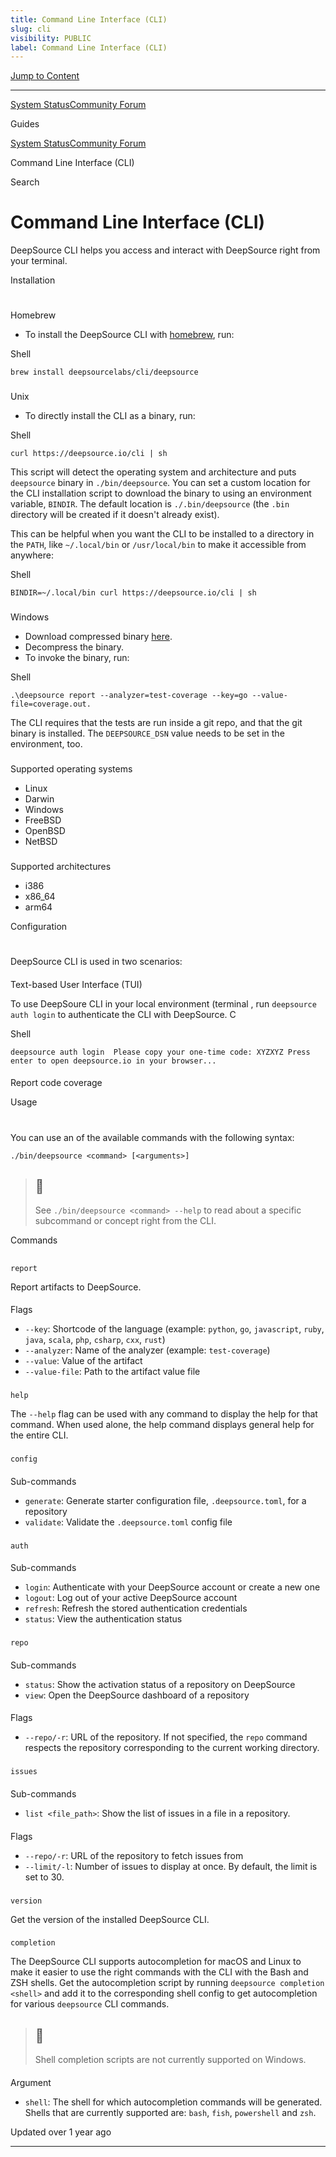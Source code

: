 ```yaml
---
title: Command Line Interface (CLI)
slug: cli
visibility: PUBLIC
label: Command Line Interface (CLI)
---
```


[Jump to Content](#content)

---

[System Status](https://deepsourcestatus.com/)[Community Forum](https://discuss.deepsource.com/)

Guides

[System Status](https://deepsourcestatus.com/)[Community Forum](https://discuss.deepsource.com/)

Command Line Interface (CLI)

Search

# Command Line Interface (CLI)

DeepSource CLI helps you access and interact with DeepSource right from your terminal.

Installation

# [](#installation)

###

Homebrew

[](#homebrew)

- To install the DeepSource CLI with [homebrew](https://brew.sh), run:

Shell

`brew install deepsourcelabs/cli/deepsource`

###

Unix

[](#unix)

- To directly install the CLI as a binary, run:

Shell

`curl https://deepsource.io/cli | sh`

This script will detect the operating system and architecture and puts `deepsource` binary in `./bin/deepsource`. You can set a custom location for the CLI installation script to download the binary to using an environment variable, `BINDIR`. The default location is `./.bin/deepsource` (the `.bin` directory will be created if it doesn't already exist).

This can be helpful when you want the CLI to be installed to a directory in the `PATH`, like `~/.local/bin` or `/usr/local/bin` to make it accessible from anywhere:

Shell

`BINDIR=~/.local/bin curl https://deepsource.io/cli | sh`

###

Windows

[](#windows)

- Download compressed binary [here](https://github.com/deepsourcelabs/cli/releases/download/v0.5.0/deepsource_0.5.0_windows_x86_64.tar.gz).
- Decompress the binary.
- To invoke the binary, run:

Shell

`.\deepsource report --analyzer=test-coverage --key=go --value-file=coverage.out.`

The CLI requires that the tests are run inside a git repo, and that the git binary is installed. The `DEEPSOURCE_DSN` value needs to be set in the environment, too.

###

Supported operating systems

[](#supported-operating-systems)

- Linux
- Darwin
- Windows
- FreeBSD
- OpenBSD
- NetBSD

###

Supported architectures

[](#supported-architectures)

- i386
- x86_64
- arm64

Configuration

# [](#configuration)

DeepSource CLI is used in two scenarios:

####

Text-based User Interface (TUI)

[](#text-based-user-interface-tui)

To use DeepSoure CLI in your local environment (terminal , run `deepsource auth login` to authenticate the CLI with DeepSource. C

Shell

`deepsource auth login  Please copy your one-time code: XYZXYZ Press enter to open deepsource.io in your browser...`

####

Report code coverage

[](#report-code-coverage)

Usage

# [](#usage)

You can use an of the available commands with the following syntax:

`./bin/deepsource <command> [<arguments>]`

> ## 📘
>
> See `./bin/deepsource <command> --help` to read about a specific subcommand or concept right from the CLI.

Commands

## [](#commands)

###

`report`

[](#report)

Report artifacts to DeepSource.

####

Flags

[](#flags)

- `--key`: Shortcode of the language (example: `python`, `go`, `javascript`, `ruby`, `java`, `scala`, `php`, `csharp`, `cxx`, `rust`)
- `--analyzer`: Name of the analyzer (example: `test-coverage`)
- `--value`: Value of the artifact
- `--value-file`: Path to the artifact value file

###

`help`

[](#help)

The `--help` flag can be used with any command to display the help for that command. When used alone, the help command displays general help for the entire CLI.

###

`config`

[](#config)

####

Sub-commands

[](#sub-commands)

- `generate`: Generate starter configuration file, `.deepsource.toml`, for a repository
- `validate`: Validate the `.deepsource.toml` config file

###

`auth`

[](#auth)

####

Sub-commands

[](#sub-commands-1)

- `login`: Authenticate with your DeepSource account or create a new one
- `logout`: Log out of your active DeepSource account
- `refresh`: Refresh the stored authentication credentials
- `status`: View the authentication status

###

`repo`

[](#repo)

####

Sub-commands

[](#sub-commands-2)

- `status`: Show the activation status of a repository on DeepSource
- `view`: Open the DeepSource dashboard of a repository

####

Flags

[](#flags-1)

- `--repo/-r`: URL of the repository. If not specified, the `repo` command respects the repository corresponding to the current working directory.

###

`issues`

[](#issues)

####

Sub-commands

[](#sub-commands-3)

- `list <file_path>`: Show the list of issues in a file in a repository.

####

Flags

[](#flags-2)

- `--repo/-r`: URL of the repository to fetch issues from
- `--limit/-l`: Number of issues to display at once. By default, the limit is set to 30.

###

`version`

[](#version)

Get the version of the installed DeepSource CLI.

###

`completion`

[](#completion)

The DeepSource CLI supports autocompletion for macOS and Linux to make it easier to use the right commands with the CLI with the Bash and ZSH shells. Get the autocompletion script by running `deepsource completion <shell>` and add it to the corresponding shell config to get autocompletion for various `deepsource` CLI commands.

> ## 📘
>
> Shell completion scripts are not currently supported on Windows.

####

Argument

[](#argument)

- `shell`: The shell for which autocompletion commands will be generated. Shells that are currently supported are: `bash`, `fish`, `powershell` and `zsh`.

Updated over 1 year ago

---
